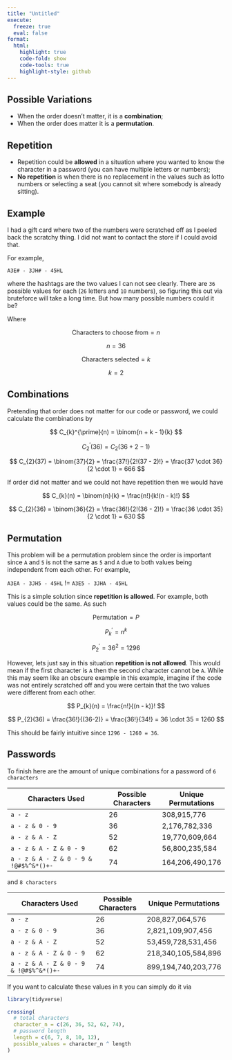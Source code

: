 ```yaml
---
title: "Untitled"
execute: 
  freeze: true
  eval: false
format:
  html:
    highlight: true
    code-fold: show
    code-tools: true
    highlight-style: github
---
```


## Possible Variations

-   When the order doesn't matter, it is a **combination**;
-   When the order does matter it is a **permutation**.

## Repetition

-   Repetition could be **allowed** in a situation where you wanted to know the character in a password (you can have multiple letters or numbers);
-   **No repetition** is when there is no replacement in the values such as lotto numbers or selecting a seat (you cannot sit where somebody is already sitting).

## Example

I had a gift card where two of the numbers were scratched off as I peeled back the scratchy thing. I did not want to contact the store if I could avoid that.

For example,

`A3E# - 3JH# - 45HL`

where the hashtags are the two values I can not see clearly. There are `36` possible values for each (`26` letters and `10` numbers), so figuring this out via bruteforce will take a long time. But how many possible numbers could it be?

Where

$$
\text{ Characters to choose from} = n
$$

$$
n = 36
$$

$$
\text{ Characters selected} = k
$$

$$
k = 2
$$

## Combinations

Pretending that order does not matter for our code or password, we could calculate the combinations by

$$
C_{k}^{\prime}(n) = \binom{n + k  - 1}{k}
$$

$$
C_{2}^{\prime}(36) = C_{2}(36 +2 - 1)
$$

$$
C_{2}(37) = \binom{37}{2} = \frac{37!}{2!(37 - 2)!} = \frac{37 \cdot 36}{2 \cdot 1} = 666
$$

If order did not matter and we could not have repetition then we would have

$$
C_{k}(n) = \binom{n}{k} = \frac{n!}{k!(n - k)!}
$$

$$
C_{2}(36) = \binom{36}{2} = \frac{36!}{2!(36 - 2)!} = \frac{36 \cdot 35}{2 \cdot 1} = 630
$$

## Permutation

This problem will be a permutation problem since the order is important since `A` and `5` is not the same as `5` and `A` due to both values being independent from each other. For example,

`A3EA - 3JH5 - 45HL` $!=$ `A3E5 - 3JHA - 45HL`

This is a simple solution since **repetition is allowed**. For example, both values could be the same. As such

$$
\text{Permutation} = P
$$

$$
P_{k}^{\prime} = n^{k}
$$

$$
P_{2}^{\prime} = 36^{2} = 1296
$$

However, lets just say in this situation **repetition is not allowed**. This would mean if the first character is `A` then the second character cannot be `A`. While this may seem like an obscure example in this example, imagine if the code was not entirely scratched off and you were certain that the two values were different from each other.

$$
P_{k}(n) = \frac{n!}{(n - k)}!
$$

$$
P_{2}(36) = \frac{36!}{(36-2)} = \frac{36!}{34!} = 36 \cdot 35 = 1260
$$

This should be fairly intuitive since `1296 - 1260 = 36`.

## Passwords

To finish here are the amount of unique combinations for a password of `6 characters`

| Characters Used                        | Possible Characters | Unique Permutations |
|----------------------------------------|---------------------|---------------------|
| `a - z`                                | 26                  | 308,915,776         |
| `a - z & 0 - 9`                        | 36                  | 2,176,782,336       |
| `a - z & A - Z`                        | 52                  | 19,770,609,664      |
| `a - z & A - Z & 0 - 9`                | 62                  | 56,800,235,584      |
| `a - z & A - Z & 0 - 9 & !@#$%^&*()+-` | 74                  | 164,206,490,176     |

and `8 characters`

| Characters Used                        | Possible Characters | Unique Permutations |
|----------------------------------------|---------------------|---------------------|
| `a - z`                                | 26                  | 208,827,064,576     |
| `a - z & 0 - 9`                        | 36                  | 2,821,109,907,456   |
| `a - z & A - Z`                        | 52                  | 53,459,728,531,456  |
| `a - z & A - Z & 0 - 9`                | 62                  | 218,340,105,584,896 |
| `a - z & A - Z & 0 - 9 & !@#$%^&*()+-` | 74                  | 899,194,740,203,776 |

If you want to calculate these values in `R` you can simply do it via

```r
library(tidyverse)

crossing(
  # total characters 
  character_n = c(26, 36, 52, 62, 74),
  # password length
  length = c(6, 7, 8, 10, 12), 
  possible_values = character_n ^ length
)
```
